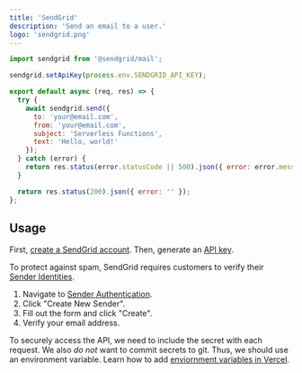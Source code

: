 ```yaml
---
title: 'SendGrid'
description: 'Send an email to a user.'
logo: 'sendgrid.png'
---
```


```js
import sendgrid from '@sendgrid/mail';

sendgrid.setApiKey(process.env.SENDGRID_API_KEY);

export default async (req, res) => {
  try {
    await sendgrid.send({
      to: 'your@email.com',
      from: 'your@email.com',
      subject: 'Serverless Functions',
      text: 'Hello, world!'
    });
  } catch (error) {
    return res.status(error.statusCode || 500).json({ error: error.message });
  }

  return res.status(200).json({ error: '' });
};
```

## Usage

<Step number={1} title="Create SendGrid Account" />

First, [create a SendGrid account](https://signup.sendgrid.com/). Then, generate an [API key](https://app.sendgrid.com/guide/integrate/langs/nodejs).

<Step number={2} title="Add Sender Authentication" />

To protect against spam, SendGrid requires customers to verify their [Sender Identities](https://sendgrid.com/docs/for-developers/sending-email/sender-identity/).

1. Navigate to [Sender Authentication](https://app.sendgrid.com/settings/sender_auth).
2. Click "Create New Sender".
3. Fill out the form and click "Create".
4. Verify your email address.

<Step number={3} title="Add Environment Variables" />

To securely access the API, we need to include the secret with each request.
We also _do not_ want to commit secrets to git. Thus, we should use an environment variable.
Learn how to add [enviornment variables in Vercel](https://vercel.com/docs/environment-variables).
